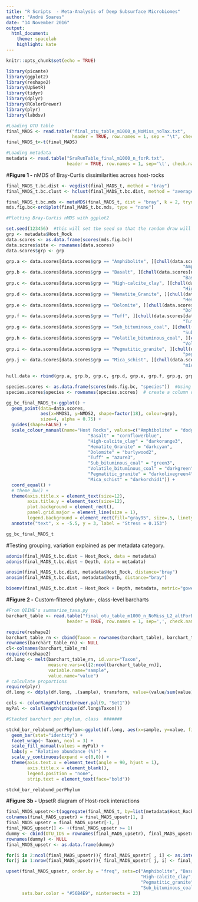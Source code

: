 ```yaml
---
title: "R Scripts  - Meta-Analysis of Deep Subsurface Microbiomes"
author: "André Soares"
date: "14 November 2016"
output: 
  html_document:
    theme: spacelab
    highlight: kate
---
```


```r
knitr::opts_chunk$set(echo = TRUE)
```

```r
library(picante)
library(ggplot2)
library(reshape2)
library(UpSetR)
library(tidyr)
library(dplyr)
library(RColorBrewer)
library(plyr)
library(labdsv)

#Loading OTU table
final_MADS <- read.table("final_otu_table_m1000_n_NoMiss_noTax.txt", 
                         header = TRUE, row.names = 1, sep = "\t", check.names=FALSE)
final_MADS_t<-t(final_MADS)

#Loading metadata
metadata <- read.table("SraRunTable_final_m1000_n_forR.txt", 
                       header = TRUE, row.names = 1, sep='\t', check.names=FALSE)
```

#**Figure 1 -** nMDS of Bray-Curtis dissimilarities across host-rocks

```r
final_MADS_t.bc.dist <- vegdist(final_MADS_t, method = "bray")
final_MADS_t.bc.clust <- hclust(final_MADS_t.bc.dist, method = "average")
```

```r
final_MADS_t.bc.mds <- metaMDS(final_MADS_t, dist = "bray", k = 2, trymax = 50)
mds.fig.bc<-ordiplot(final_MADS_t.bc.mds, type = "none")
```

```r
#Plotting Bray-Curtis nMDS with ggplot2

set.seed(123456)  #this will set the seed so that the random draw will be the same
grp <- metadata$Host_Rock
data.scores <- as.data.frame(scores(mds.fig.bc))
data.scores$site <- rownames(data.scores) 
data.scores$grp <- grp  

grp.a <- data.scores[data.scores$grp == "Amphibolite", ][chull(data.scores[data.scores$grp == 
                                                                   "Amphibolite", c("NMDS1", "NMDS2")]), ]
grp.b <- data.scores[data.scores$grp == "Basalt", ][chull(data.scores[data.scores$grp == 
                                                                   "Basalt", c("NMDS1", "NMDS2")]), ]
grp.c <- data.scores[data.scores$grp == "High-calcite_clay", ][chull(data.scores[data.scores$grp == 
                                                                   "High-calcite_clay", c("NMDS1", "NMDS2")]), ]
grp.d <- data.scores[data.scores$grp == "Hematite_Granite", ][chull(data.scores[data.scores$grp == 
                                                                   "Hematite_Granite", c("NMDS1", "NMDS2")]), ]
grp.e <- data.scores[data.scores$grp == "Dolomite", ][chull(data.scores[data.scores$grp == 
                                                                   "Dolomite", c("NMDS1", "NMDS2")]), ]
grp.f <- data.scores[data.scores$grp == "Tuff", ][chull(data.scores[data.scores$grp == 
                                                                   "Tuff", c("NMDS1", "NMDS2")]), ]
grp.g <- data.scores[data.scores$grp == "Sub_bituminous_coal", ][chull(data.scores[data.scores$grp == 
                                                                   "Sub_bituminous_coal", c("NMDS1", "NMDS2")]), ]
grp.h <- data.scores[data.scores$grp == "Volatile_bituminous_coal", ][chull(data.scores[data.scores$grp == 
                                                                   "Volatile_bituminous_coal", c("NMDS1", "NMDS2")]), ]
grp.i <- data.scores[data.scores$grp == "Pegmatitic_granite", ][chull(data.scores[data.scores$grp == 
                                                                   "pegmatitic_granite", c("NMDS1", "NMDS2")]), ]
grp.j <- data.scores[data.scores$grp == "Mica_schist", ][chull(data.scores[data.scores$grp == 
                                                                   "mica_schist", c("NMDS1", "NMDS2")]), ]

hull.data <- rbind(grp.a, grp.b, grp.c, grp.d, grp.e, grp.f, grp.g, grp.h, grp.i, grp.j)

species.scores <- as.data.frame(scores(mds.fig.bc, "species"))  #Using the scores function from vegan to extract the species scores and convert to a data.frame
species.scores$species <- rownames(species.scores)  # create a column of species, from the rownames of species.scores

gg_bc_final_MADS_t<-ggplot() + 
  geom_point(data=data.scores,
             aes(x=NMDS1, y=NMDS2, shape=factor(18), colour=grp),
             size=4, alpha = 0.75) +
  guides(shape=FALSE) +
  scale_colour_manual(name="Host Rocks", values=c("Amphibolite" = "dodgerblue", 
                               "Basalt" = "cornflowerblue", 
                               "High-calcite_clay" = "darkorange3", 
                               "Hematite_Granite" = "darkcyan",
                               "Dolomite" = "burlywood2",
                               "Tuff" = "azure3",
                               "Sub_bituminous_coal" = "green3",
                               "Volatile_bituminous_coal" = "darkgreen",
                               "Pegmatitic_granite" = "darkolivegreen4",
                               "Mica_schist" = "darkorchid1")) +
  coord_equal() +
  # theme_bw() + 
  theme(axis.title.x = element_text(size=12),
        axis.title.y = element_text(size=12),
        plot.background = element_rect(),
        panel.grid.major = element_line(size = 1),
        legend.background = element_rect(fill="gray95", size=.5, linetype="dotted")) +
  annotate("text", x = -5.5, y = 3, label = "Stress = 0.153")

gg_bc_final_MADS_t
```

#Testing grouping, variation explained as per metadata category.

```r
adonis(final_MADS_t.bc.dist ~ Host_Rock, data = metadata)
adonis(final_MADS_t.bc.dist ~ Depth, data = metadata)

anosim(final_MADS_t.bc.dist, metadata$Host_Rock, distance="bray")
anosim(final_MADS_t.bc.dist, metadata$Depth, distance="bray")

bioenv(final_MADS_t.bc.dist ~ Host_Rock + Depth, metadata, metric="gower")
```

#**Figure 2 -** Custom-filtered phylum-, class-level barcharts

```r
#From QIIME's summarize_taxa.py
barchart_table <- read.table("final_otu_table_m1000_n_NoMiss_L2_altForBarchart_order.txt", 
                       header = TRUE, row.names = 1, sep=',', check.names=FALSE)

require(reshape2)
barchart_table_rn <- cbind(Taxon = rownames(barchart_table), barchart_table)
rownames(barchart_table_rn) <- NULL
cl<-colnames(barchart_table_rn)
require(reshape2)
df.long <- melt(barchart_table_rn, id.vars="Taxon",
                measure.vars=cl[2:ncol(barchart_table_rn)],
                variable.name="sample",
                value.name="value")
# calculate proportions
require(plyr)
df.long <- ddply(df.long, .(sample), transform, value=(value/sum(value))*100)

cols <- colorRampPalette(brewer.pal(9, "Set1"))
myPal <- cols(length(unique(df.long$Taxon)))

#Stacked barchart per phylum, class  #######

stckd_bar_relabund_perPhylum<-ggplot(df.long, aes(x=sample, y=value, fill=Taxon)) + 
  geom_bar(stat="identity") +
  facet_wrap(~ Taxon, ncol = 3) +
  scale_fill_manual(values = myPal) +
  labs(y = "Relative abundance (%)") +
  scale_y_continuous(expand = c(0,0)) +
  theme(axis.text.x = element_text(angle = 90, hjust = 1),
        axis.title.x = element_blank(),
        legend.position = "none",
        strip.text = element_text(face="bold")) 

stckd_bar_relabund_perPhylum
```

#**Figure 3b -** UpsetR diagram of Host-rock interactions

```r
final_MADS_upsetr<-t(aggregate(final_MADS_t, by=list(metadata$Host_Rock), sum))
colnames(final_MADS_upsetr) = final_MADS_upsetr[1, ]
final_MADS_upsetr = final_MADS_upsetr[-1, ]
final_MADS_upsetr[] <- +(final_MADS_upsetr >= 1)
dummy <- cbind(OTU_IDS = rownames(final_MADS_upsetr), final_MADS_upsetr)
rownames(dummy) <- NULL
final_MADS_upsetr <- as.data.frame(dummy)

for(i in 2:ncol(final_MADS_upsetr)){ final_MADS_upsetr[ , i] <- as.integer(final_MADS_upsetr[ , i]) 
for(j in 1:nrow(final_MADS_upsetr)){ final_MADS_upsetr[ j, i] <- final_MADS_upsetr[j, i]-1 } }

upset(final_MADS_upsetr, order.by = "freq", sets=c("Amphibolite", "Basalt", "Dolomite", "Hematite_Granite", 
                                                   "High-calcite_clay", "Mica_schist", 
                                                   "Pegmatitic_granite", 
                                                   "Sub_bituminous_coal", "Tuff", "Volatile_bituminous_coal"),
      sets.bar.color = "#56B4E9", nintersects = 23)
```
